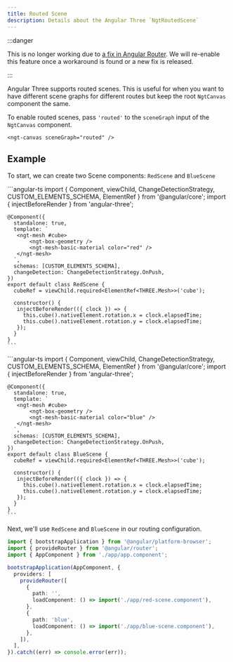 ```yaml
---
title: Routed Scene
description: Details about the Angular Three `NgtRoutedScene`
---
```



:::danger

This is no longer working due to [a fix in Angular Router](https://github.com/angular/angular/commit/3839cfbb18fcc70cae5a6ba4ba7676b1c4acf7a0).
We will re-enable this feature once a workaround is found or a new fix is released.

:::

Angular Three supports routed scenes. This is useful for when you want to have different scene graphs for different routes but keep the
root `NgtCanvas` component the same.

To enable routed scenes, pass `'routed'` to the `sceneGraph` input of the `NgtCanvas` component.

```angular-html
<ngt-canvas sceneGraph="routed" />
```

## Example

To start, we can create two Scene components: `RedScene` and `BlueScene`

<Tabs>
  <TabItem label="src/app/red-scene.component.ts">
    ```angular-ts
    import { Component, viewChild, ChangeDetectionStrategy, CUSTOM_ELEMENTS_SCHEMA, ElementRef } from '@angular/core';
    import { injectBeforeRender } from 'angular-three';

    @Component({
      standalone: true,
      template: `
       <ngt-mesh #cube>
           <ngt-box-geometry />
           <ngt-mesh-basic-material color="red" />
       </ngt-mesh>
      `,
      schemas: [CUSTOM_ELEMENTS_SCHEMA],
      changeDetection: ChangeDetectionStrategy.OnPush,
    })
    export default class RedScene {
      cubeRef = viewChild.required<ElementRef<THREE.Mesh>>('cube');

      constructor() {
       injectBeforeRender(({ clock }) => {
         this.cube().nativeElement.rotation.x = clock.elapsedTime;
         this.cube().nativeElement.rotation.y = clock.elapsedTime;
       });
      }
    }
    ```
  </TabItem>

  <TabItem label="src/app/blue-scene.component.ts">
    ```angular-ts
    import { Component, viewChild, ChangeDetectionStrategy, CUSTOM_ELEMENTS_SCHEMA, ElementRef } from '@angular/core';
    import { injectBeforeRender } from 'angular-three';

    @Component({
      standalone: true,
      template: `
       <ngt-mesh #cube>
           <ngt-box-geometry />
           <ngt-mesh-basic-material color="blue" />
       </ngt-mesh>
      `,
      schemas: [CUSTOM_ELEMENTS_SCHEMA],
      changeDetection: ChangeDetectionStrategy.OnPush,
    })
    export default class BlueScene {
      cubeRef = viewChild.required<ElementRef<THREE.Mesh>>('cube');

      constructor() {
       injectBeforeRender(({ clock }) => {
         this.cube().nativeElement.rotation.x = clock.elapsedTime;
         this.cube().nativeElement.rotation.y = clock.elapsedTime;
       });
      }
    }
    ```
  </TabItem>
</Tabs>

Next, we'll use `RedScene` and `BlueScene` in our routing configuration.

```ts
import { bootstrapApplication } from '@angular/platform-browser';
import { provideRouter } from '@angular/router';
import { AppComponent } from './app/app.component';

bootstrapApplication(AppComponent, {
  providers: [
    provideRouter([
      {
        path: '',
        loadComponent: () => import('./app/red-scene.component'),
      },
      {
        path: 'blue',
        loadComponent: () => import('./app/blue-scene.component'),
      },
    ]),
  ],
}).catch((err) => console.error(err));
```
